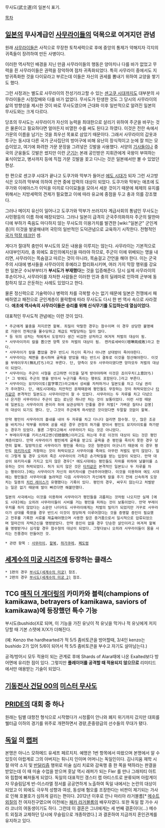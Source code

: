 무사도(武士道)의 일본식 표기.

[[목차]]

== [[일본]]의 무사계급인 [[사무라이]]들의 덕목으로 여겨지던 관념 ==
원래 [[사무라이]]들은 사적으로 무장한 토착세력으로 후에 중앙의 통제가 약해지자 각지의 귀족들이 장려하여 만든 사병이다.

이러한 역사적인 배경을 지닌 만큼 사무라이들의 행동은 양아치나 다를 바가 없었고 무력을 쥔 사무라이들은 권력을 장악하여 점차 귀족화되었다. 특히 사무라이 중에서도 지방귀족화한 것을 다이묘라고 부르는데 이들은 자신의 권세를 뽐내기 위하여 교양을 쌓기도 했다.

그런 사정과는 별도로 사무라이의 전성기라고할 수 있는 [[센고쿠 시대]]까지도 대부분의 사무라이들은 시정잡배와 다를 바가 없었다. 무사도가 탄생한 것도 그 당시의 사무라이의 삶의 방향성을 제시한 것이 바로 무사도였으며 근대화 이후 일반적으로 알려진 일본의 무사도와는 크게 다르다.

당초의 무사도는 사무라이가 자신의 능력을 최대한으로 살리기 위하여 주군을 바꾸는 것은 물론이고 필요하다면 얼마든지 비열한 수를 써도 된다고 하였다. 이것은 전란 속에서 가문의 이름을 남기는 것을 최우선 목표로 삼았기 때문이다. 그래서 사무라이의 갑옷과 투구는 동시대 다른 국가 군사집단의 방어구에 비해 유난히 장식적이고 눈에 잘 띄는 모습이었고, 여기에 화려한 가문 문장을 그려넣은 깃발을 사용했다. 서양의 [[기사]]들이나 중국의 군웅들도 깃발은 썼지만 이런 [[군기]]는 본래 공인받은 지휘관에게 국왕이 부여하는 표식이었고, 병사까지 등에 직접 가문 깃발을 꽂고 다니는 것은 일본에서만 볼 수 있었던 현상. 

한 편으로 센고쿠 시대가 끝나고 도쿠가와 막부가 들어선 [[에도 시대]]가 되자 그런 사고방식은 오히려 막부에 의하여 은연 중에 압력의 대상이 되었다. 도쿠가와 막부는 애초에 도쿠가와 이에야스가 이익을 미끼로 다이묘들을 모아서 세운 것이기 때문에 체제의 유지를 위해서는 지방세력의 견제가 필요했고 이에 따라 유교에 중점을 두고 충과 의를 강조했다.

그러나 메이지 유신이 일어나고 도쿠가와 막부가 쓰러지자 계급사회의 통념인 무사도는 사민평등의 이름 하에 매장되었다. 그러나 일본이 급격히 군국주의화하자 주군의 말한마디에 부하가 죽음도 마다하지 않는 무사도의 이용가치를 발견한 [wiki:"일본군" 군인계층]이 이것을 발굴해내어 국민의 일반적인 도덕관념으로 교육하기 시작한다. 전형적인 [[국가 막장 테크]]인 셈.

게다가 절대적 충만이 부시도의 모든 내용을 이루지는 않는다. 사무라이는 기본적으로 사대부인지라, 충 외에도 효인의예지신을 따라야 하므로, 주군이 이에 위배되는 명을 내리면, 사무라이는 목숨걸고 따르는 것이 아니라, 목숨걸고 간언을 해야 한다. 이는 군국주의 시대에 병사들을 사무라이의 후예라고 합리화시키며, 여러 가지 막장 행위를 강요한 일본군 수뇌부부터가 '''부시도가 부재했다'''는 것을 입증해준다. 당시 실제 사무라이의 후손이거나, 사무라이를 자처한 사람들은 이러한 인과 충의 딜레마로 인하여 군부에 동참하지 않고 은둔하는 사례도 있었다고 한다.

물론 정신력으로 기술력이나 병력의 차를 극복할 수는 없기 때문에 일본은 전쟁에서 패배하였고 패전으로 군인계층이 몰락함에 따라 무사도도 다시 한 번 역사 속으로 사라졌다. '''애초에 역사속의 사무라이들은 승리를 위해 신식무기를 도입하는데 열심이었다.'''

대표적인 무사도적 관념에는 이런 것이 있다.

 * 주군에게 불충을 저지르면 할복. 죄질이 악랄한 경우는 참수이며 이 경우 상당한 불명예로 가문이 전재산을 몰수당하고 계급도 박탈당하는 일이 많다.
 * 등 뒤의 상처는 적에게서 도망치다 생긴 비겁한 상처라고 여겨져 처벌의 대상이 됨.
 * 사무라이끼리 칼을 뽑으면 양쪽 모두 처벌의 대상이 됨.　켄카료세바이(喧嘩両成敗)라고 한다.
 * 사무라이가 칼을 뽑았을 경우 반드시 자신이 죽거나 아니면 상대방이 죽어야한다.
 * 사무라이는 체면을 중시하며 굴욕을 받았을 때는 반드시 결투로 이것을 청산해야한다. 이것을 부레이우치(無礼打ち)라고 부른다. 단, 양측이 모두 사무라이였다면 양자모두 처벌의 대상이 되었다.
 * 사무라이는 주군이 사형을 선고하면 이것을 달게 받아야하며 이것은 죠이우치(上意討ち)[* 그 밖에도 주군의 명을 받아서 누군가를 죽이는 행위도 포함된다.]라고 부른다.
 * 사무라이는 묘지타이토(苗字帯刀)라고해서 성씨를 자처하거나 일본도를 차고 다닐 권리가 주어졌다. 단, 에도시대에는 치안적인 문제때문에 평민들도 무장하는 것이 허락되었으나 [[타치]]같은 본격적인 일본도는 사무라이만이 찰 수 있었다. 사무라이는 두 자루를 차고 다녔으나 은거한 사무라이나 주군이 없는 로닌은 하나만 차는 것이 보통이었다. 이런 사정 때문에 일본도는 사무라이의 혼이라 하여 보관상태가 안좋을 경우 처벌[* 가벼운 질타나 감봉]의 대상이 되기도 했다. 단, 그것이 주군에게 하사받은 것이었다면 두말할 것없이 할복.

 만약 평민이 사무라이의 흉내를 내어 두 자루를 차고 다니다 걸리면 참수형. 단, 많은 조공을 바치거나 막부를 위하여 공을 세운 경우 관청의 허가를 받아서 평민도 묘지타이토를 허가받는 경우가 있었다. 물론 그렇다고해서 사무라이가 되는 것은 아니었다.
 * 부레이우치를 키리스테고멘(切捨御免)이라고도 하는데 주로 이것의 대상이 되는 것은 평민계층이었다. 만약 사무라이가 평민에게 굴욕을 받고도 굴욕을 준 평민을 죽이지 못한 경우 당연히 할복. 일방적으로 사무라이가 평민을 죽이는 것은 형편성이 어긋나기 때문에 이 경우 평민도 [[와키자시]]로 저항하는 것이 허락되었고 사무라이를 죽여도 아무런 처벌도 받지 않았다. 일이 그렇게 될 경우 오히려 죽은 사무라이의 가족은 손가락질을 받는 입장이 되었다. 만약 대상이 와키자시를 가지고 있지 않은 경우[* 에도시대에는 평민들도 자위를 위하여 날붙이를 소유하는 것이 허락되었다. 허가 되지 않은 것은 [[타치]]같은 본격적인 일본도나 두 자루를 차는 행위이다.]에는 사무라이가 자신의 와키자시를 건네주어야했다. 이것을 이용하여 에도 시대에는 평민들은 사무라이를 놀려먹은 다음 사무라이가 자신에게 칼을 주기 전에 신속하게 도망치는 일종의 [[치킨 레이스]]가 유행했다는 기록이 있다. 평민의 경우, 싸우지 않는다고 처벌받는 일은 없기 때문에 발이 빠르다면 해볼만했다.

 일본의 사극에서는 이것을 이용하여 사무라이가 평민들을 괴롭히는 것처럼 나오지만 실제 [에도 시대]에는 오히려 사무라이들이 시비를 거는 평민을 피하는 것이 보통이었다. 만약 부레이우치를 하지 않았다는 소문만 나더라도 사무라이에게는 처벌의 빌미가 되었지만 거꾸로 사무라이가 상대를 죽였을 경우 반드시 이것이 정당하게 이루어졌다는 것을 증명할 증인이 필요했고 전후를 기록한 서류를 제출해야했으며 사용한 칼은 증거품으로서 일시적으로 압류되었으며 얼마간의 자택근신을 명령받았다. 만약 증인이 없을 경우 단순한 살인이라고 여겨져 할복을 명령받거나 심각할 경우 참수형의 대상이 되었다. 그렇다보니 오히려 사무라이들이 몸을 사리는 진풍경이 만들어진 것.

 * 관련 항목 : [[사무라이]], [[할복]], [[하가쿠레]], [[폐도령]]

== [[세계수의 미궁 시리즈]]에 등장하는 클래스 ==
 * 1편의 경우 [[부시도(세계수의 미궁)]] 참조.
 * 2편의 경우 [[부시도(세계수의 미궁 2)]] 참조.

== TCG [[매직 더 개더링]]의 카미카와 블럭(champions of kamikawa, betrayers of kamikawa, saviors of kamikawa)에 등장했던 특수 기능 ==

부시도(bushido)X로 되며, 이 기능을 가진 유닛이 적 유닛을 막거나 적 유닛에게 저지 당할 때 기본 스탯에 X/X가 더해진다.

(예: Kenzo the hardhearted가 적 5/5 좀비토큰을 방어할때, 3/4인 kenzo는 bushido 2가 있어 5/6이 되어서 적 5/5 좀비토큰을 부수고 자기도 살아남는다.)

공격/방어시 모두 적용이 되는 관계로 후에 Shards of Alara때에 나온 Exalted보다 방어면에 유리한 점이 있다. 그렇지만 '''플레이어를 공격할 때 적용되지 않으므로''' 리미티드에서만 애용받는 기술이 되었다.

== [[기동전사 건담 00]]의 [[미스터 무사도]] ==

== [[PRIDE]]의 대회 중 하나 ==
원래는 팀별 대항전 형식으로 시작했다가 시청률이 안나와 폐지 위기까지 갔지만 대회를 웰터급 이하의 경기를 위주로 개편하면서 경량,준중량급의 선수들의 무대가 됐다.

== [[독일]] 의 [[랩퍼]] ==
본명은 아니스 모하메드 유세프 페르치치. 예명은 1번 항목에서 따왔으며 본명에서 알 수 있듯이 아랍계로 그의 아버지는 튀니지 인이며 어머니는 독일인이다. 김나지움 재학 시절 마약 소지 및 [[반달리즘]] 행위로 미술 심리 치료와 감옥행 중 한 쪽을 택하라는 판결을 받았는데 이 때 미술 수업을 받으며 훗날 역시 래퍼가 되는 Fler 를 만나 그래피티 아트와 힙합에 빠져들게 되었다.
독일의 대표적인 갱스터 랩 아티스트로 분류되며 아랍계이자 무슬림답게 반-이스라엘 정서를 공공연하게 노출하여 독일 내에서는 논란의 대상이 되었고 이 외에도 극우적 성향과 여성, 동성애 혐오를 조장한다는 비판이 제기되는 가사로 인해 호불호가 심하게 갈리는 편이다.
2012년 이후로 안나 마리아 라거블롬[* [[메수트 외질]]의 전 여자친구였으며 이전에는 [[페카 라거블롬]]의 배우자였다. 또한 독일 팝 가수 사라 코너의 여동생이기도 하다. 그런데 이 결혼은 그녀에게는 세 번째 결혼이다(...) 메수트 외질과 교제하던 당시에 무슬림으로 개종하였다.] 과 결혼하여 지금까지 혼인관계를 유지하고 있다.
